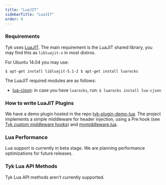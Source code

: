 ```yaml
---
title: "LuaJIT"
sidebarTitle: "LuaJIT"
order: 0
---
```


### Requirements

Tyk uses [LuaJIT](http://luajit.org/). The main requirement is the LuaJIT shared library, you may find this as `libluajit-x` in most distros.

For Ubuntu 14.04 you may use:

`$ apt-get install libluajit-5.1-2
$ apt-get install luarocks`

The LuaJIT required modules are as follows:

*   [lua-cjson](https://github.com/mpx/lua-cjson): in case you have `luarocks`, run: `$ luarocks install lua-cjson`

### How to write LuaJIT Plugins

We have a demo plugin hosted in the repo [tyk-plugin-demo-lua](https://github.com/TykTechnologies/tyk-plugin-demo-lua). The project implements a simple middleware for header injection, using a Pre hook (see [Tyk custom middleware hooks](/5.6/plugins/supported-languages/javascript-middleware/middleware-scripting-guide)) and [mymiddleware.lua](https://github.com/TykTechnologies/tyk-plugin-demo-lua/blob/master/mymiddleware.lua).
### Lua Performance
Lua support is currently in beta stage. We are planning performance optimizations for future releases.
### Tyk Lua API Methods
Tyk Lua API methods aren’t currently supported.

